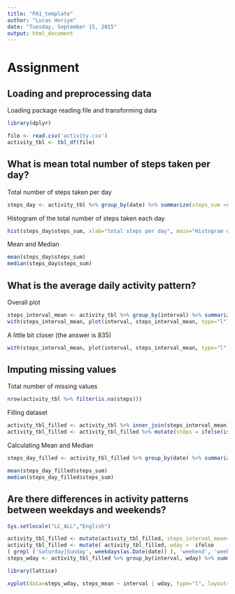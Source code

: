 ```yaml
---
title: "PA1_template"
author: "Lucas Horiye"
date: "Tuesday, September 15, 2015"
output: html_document
---
```


# Assignment

## Loading and preprocessing data

Loading package reading file and transforming data

```r
library(dplyr)
```

```r
file <- read.csv('activity.csv')
activity_tbl <- tbl_df(file)
```

## What is mean total number of steps taken per day?

Total number of steps taken per day
```r
steps_day <- activity_tbl %>% group_by(date) %>% summarize(steps_sum =sum(steps, na.rm=TRUE))
```
Histogram of the total number of steps taken each day
```r
hist(steps_day$steps_sum, xlab="total steps per day", main="Histogram of total steps per day")
```

Mean and Median
```r
mean(steps_day$steps_sum)
median(steps_day$steps_sum)
```

## What is the average daily activity pattern?

Overall plot
```r
steps_interval_mean <- activity_tbl %>% group_by(interval) %>% summarize(steps_interval_mean =mean(steps, na.rm=TRUE))
with(steps_interval_mean, plot(interval, steps_interval_mean, type="l"))
```

A little bit closer (the answer is 835)
```r
with(steps_interval_mean, plot(interval, steps_interval_mean, type="l", xlim=c(832, 838)))
```

## Imputing missing values

Total number of missing values
```r
nrow(activity_tbl %>% filter(is.na(steps)))
```

Filling dataset
```r
activity_tbl_filled <- activity_tbl %>% inner_join(steps_interval_mean)
activity_tbl_filled <- activity_tbl_filled %>% mutate(steps = ifelse(is.na(steps), steps_interval_mean, steps))
```

Calculating Mean and Median
```r
steps_day_filled <- activity_tbl_filled %>% group_by(date) %>% summarize(steps_sum =sum(steps))

mean(steps_day_filled$steps_sum)
median(steps_day_filled$steps_sum)

```

## Are there differences in activity patterns between weekdays and weekends?

```r
Sys.setlocale("LC_ALL","English")
```

```r
activity_tbl_filled <- mutate(activity_tbl_filled, steps_interval_mean=NULL)
activity_tbl_filled <- mutate( activity_tbl_filled, wday =  ifelse 
( grepl ('Saturday|Sunday', weekdays(as.Date(date)) ), 'weekend', 'weekday'))
steps_wday <- activity_tbl_filled %>% group_by(interval, wday) %>% summarize(steps_mean = mean(steps))
```
```r
library(lattice)
```
```r
xyplot(data=steps_wday, steps_mean ~ interval | wday, type="l", layout=c(1, 2), main="", ylab="Number of steps", xlab="Interval")
```
